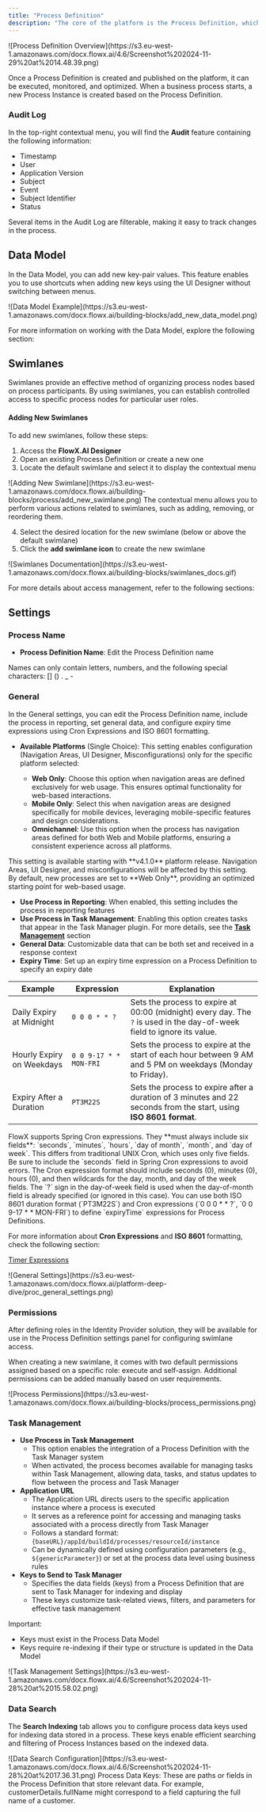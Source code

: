 ```yaml
---
title: "Process Definition"
description: "The core of the platform is the Process Definition, which serves as the blueprint of a business process composed of nodes linked by sequences."
---
```


<Frame>
![Process Definition Overview](https://s3.eu-west-1.amazonaws.com/docx.flowx.ai/4.6/Screenshot%202024-11-29%20at%2014.48.39.png)
</Frame>

Once a Process Definition is created and published on the platform, it can be executed, monitored, and optimized. When a business process starts, a new Process Instance is created based on the Process Definition.

<CardGroup>
<Card title="Process Instance" href="../../projects/runtime/active-process/process-instance" icon="file">
</Card>

<Card title="Failed Process Start" href="/4.0/docs/building-blocks/process/process-instance#exceptions" icon="file">
</Card>
</CardGroup>

### Audit Log

In the top-right contextual menu, you will find the **Audit** feature containing the following information:

* Timestamp 
* User 
* Application Version
* Subject 
* Event 
* Subject Identifier 
* Status 

<Info>
Several items in the Audit Log are filterable, making it easy to track changes in the process.
</Info>

<Card title="Audit" href="../../platform-deep-dive/core-extensions/audit">
</Card>

## Data Model

In the Data Model, you can add new key-pair values. This feature enables you to use shortcuts when adding new keys using the UI Designer without switching between menus.

<Frame>
![Data Model Example](https://s3.eu-west-1.amazonaws.com/docx.flowx.ai/building-blocks/add_new_data_model.png)
</Frame>

For more information on working with the Data Model, explore the following section:

<Card title="Data Model" href="./data-model" icon="scroll">
</Card>

## Swimlanes

Swimlanes provide an effective method of organizing process nodes based on process participants. By using swimlanes, you can establish controlled access to specific process nodes for particular user roles.

#### Adding New Swimlanes

To add new swimlanes, follow these steps:

1. Access the **FlowX.AI Designer**
2. Open an existing Process Definition or create a new one
3. Locate the default swimlane and select it to display the contextual menu

<Frame>
![Adding New Swimlane](https://s3.eu-west-1.amazonaws.com/docx.flowx.ai/building-blocks/process/add_new_swimlane.png)
</Frame>

<Tip>
The contextual menu allows you to perform various actions related to swimlanes, such as adding, removing, or reordering them.
</Tip>

4. Select the desired location for the new swimlane (below or above the default swimlane)
5. Click the **add swimlane icon** to create the new swimlane

<Frame>
![Swimlanes Documentation](https://s3.eu-west-1.amazonaws.com/docx.flowx.ai/building-blocks/swimlanes_docs.gif)
</Frame>

For more details about access management, refer to the following sections:

<CardGroup>
<Card title="User Roles Management - Swimlanes" href="../../platform-deep-dive/user-roles-management/swimlanes" icon="file">
</Card>

<Card title="Configuring Access Roles for Processes" href="../../../setup-guides/flowx-engine-setup-guide/configuring-access-roles-for-processes" icon="file">
</Card>
</CardGroup>

## Settings

### Process Name

* **Process Definition Name**: Edit the Process Definition name

<Info>
Names can only contain letters, numbers, and the following special characters: [] () . _ -
</Info>

### General

In the General settings, you can edit the Process Definition name, include the process in reporting, set general data, and configure expiry time expressions using Cron Expressions and ISO 8601 formatting.

* **Available Platforms** (Single Choice): This setting enables configuration (Navigation Areas, UI Designer, Misconfigurations) only for the specific platform selected:

    - **Web Only**: Choose this option when navigation areas are defined exclusively for web usage. This ensures optimal functionality for web-based interactions.
    - **Mobile Only**: Select this when navigation areas are designed specifically for mobile devices, leveraging mobile-specific features and design considerations.
    - **Omnichannel**: Use this option when the process has navigation areas defined for both Web and Mobile platforms, ensuring a consistent experience across all platforms.

<Tip>
This setting is available starting with **v4.1.0** platform release.
</Tip>

<Info>
Navigation Areas, UI Designer, and misconfigurations will be affected by this setting.
</Info>

<Info>
By default, new processes are set to **Web Only**, providing an optimized starting point for web-based usage.
</Info>

* **Use Process in Reporting**: When enabled, this setting includes the process in reporting features
* **Use Process in Task Management**: Enabling this option creates tasks that appear in the Task Manager plugin. For more details, see the [**Task Management**](../../platform-deep-dive/core-extensions/task-management/task-management-overview) section
* **General Data**: Customizable data that can be both set and received in a response context
* **Expiry Time**: Set up an expiry time expression on a Process Definition to specify an expiry date

| **Example**               | **Expression**         | **Explanation**                                                                                                         |
| ------------------------- | ---------------------- | ----------------------------------------------------------------------------------------------------------------------- |
| Daily Expiry at Midnight  | `0 0 0 * * ?`          | Sets the process to expire at 00:00 (midnight) every day. The `?` is used in the day-of-week field to ignore its value. |
| Hourly Expiry on Weekdays | `0 0 9-17 * * MON-FRI` | Sets the process to expire at the start of each hour between 9 AM and 5 PM on weekdays (Monday to Friday).              |
| Expiry After a Duration   | `PT3M22S`              | Sets the process to expire after a duration of 3 minutes and 22 seconds from the start, using **ISO 8601 format**.      |

<Tip>
FlowX supports Spring Cron expressions. They **must always include six fields**: `seconds`, `minutes`, `hours`, `day of month`, `month`, and `day of week`.  
This differs from traditional UNIX Cron, which uses only five fields. Be sure to include the `seconds` field in Spring Cron expressions to avoid errors.
</Tip>

<Info>
The Cron expression format should include seconds (0), minutes (0), hours (0), and then wildcards for the day, month, and day of the week fields. The `?` sign in the day-of-week field is used when the day-of-month field is already specified (or ignored in this case).
</Info>

<Info>
You can use both ISO 8601 duration format (`PT3M22S`) and Cron expressions (`0 0 0 * * ?`, `0 0 9-17 * * MON-FRI`) to define `expiryTime` expressions for Process Definitions.
</Info>

For more information about **Cron Expressions** and **ISO 8601** formatting, check the following section:

[Timer Expressions](../node/timer-events/timer-expressions)

<Frame>
![General Settings](https://s3.eu-west-1.amazonaws.com/docx.flowx.ai/platform-deep-dive/proc_general_settings.png)
</Frame>

### Permissions

After defining roles in the Identity Provider solution, they will be available for use in the Process Definition settings panel for configuring swimlane access. 

When creating a new swimlane, it comes with two default permissions assigned based on a specific role: execute and self-assign. Additional permissions can be added manually based on user requirements.

<Frame>
![Process Permissions](https://s3.eu-west-1.amazonaws.com/docx.flowx.ai/building-blocks/process_permissions.png)
</Frame>

<Card title="Configuring Access Rights for Processes" href="../../../setup-guides/flowx-engine-setup-guide/configuring-access-roles-for-processes">
</Card>

### Task Management

* **Use Process in Task Management**
    * This option enables the integration of a Process Definition with the Task Manager system
    * When activated, the process becomes available for managing tasks within Task Management, allowing data, tasks, and status updates to flow between the process and Task Manager
* **Application URL** 
    * The Application URL directs users to the specific application instance where a process is executed
    * It serves as a reference point for accessing and managing tasks associated with a process directly from Task Manager
    * Follows a standard format: `{baseURL}/appId/buildId/processes/resourceId/instance`
    * Can be dynamically defined using configuration parameters (e.g., `${genericParameter}`) or set at the process data level using business rules
* **Keys to Send to Task Manager**
    * Specifies the data fields (keys) from a Process Definition that are sent to Task Manager for indexing and display
    * These keys customize task-related views, filters, and parameters for effective task management

<Tip>
Important:

* Keys must exist in the Process Data Model
* Keys require re-indexing if their type or structure is updated in the Data Model
</Tip>

<Frame>
![Task Management Settings](https://s3.eu-west-1.amazonaws.com/docx.flowx.ai/4.6/Screenshot%202024-11-28%20at%2015.58.02.png)
</Frame>

### Data Search

The **Search Indexing** tab allows you to configure process data keys used for indexing data stored in a process. These keys enable efficient searching and filtering of Process Instances based on the indexed data.

<Frame>
![Data Search Configuration](https://s3.eu-west-1.amazonaws.com/docx.flowx.ai/4.6/Screenshot%202024-11-28%20at%2017.36.31.png)
</Frame>

<Tip>
Process Data Keys: These are paths or fields in the Process Definition that store relevant data. For example, customerDetails.fullName might correspond to a field capturing the full name of a customer.
</Tip>